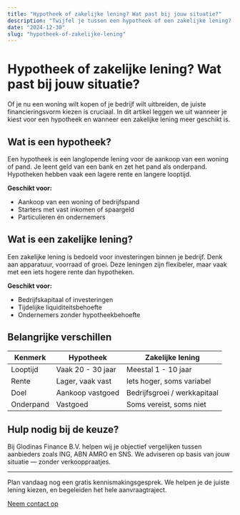 ```yaml
---
title: "Hypotheek of zakelijke lening? Wat past bij jouw situatie?"
description: "Twijfel je tussen een hypotheek of een zakelijke lening? Wij leggen uit wat de verschillen zijn en wanneer je welke optie kiest."
date: "2024-12-30"
slug: "hypotheek-of-zakelijke-lening"
---
```


# Hypotheek of zakelijke lening? Wat past bij jouw situatie?

Of je nu een woning wilt kopen of je bedrijf wilt uitbreiden, de juiste financieringsvorm kiezen is cruciaal. In dit artikel leggen we uit wanneer je kiest voor een hypotheek en wanneer een zakelijke lening meer geschikt is.

## Wat is een hypotheek?

Een hypotheek is een langlopende lening voor de aankoop van een woning of pand. Je leent geld van een bank en zet het pand als onderpand. Hypotheken hebben vaak een lagere rente en langere looptijd.

**Geschikt voor:**
- Aankoop van een woning of bedrijfspand
- Starters met vast inkomen of spaargeld
- Particulieren én ondernemers

## Wat is een zakelijke lening?

Een zakelijke lening is bedoeld voor investeringen binnen je bedrijf. Denk aan apparatuur, voorraad of groei. Deze leningen zijn flexibeler, maar vaak met een iets hogere rente dan hypotheken.

**Geschikt voor:**
- Bedrijfskapitaal of investeringen
- Tijdelijke liquiditeitsbehoefte
- Ondernemers zonder hypotheekbehoefte

## Belangrijke verschillen

| Kenmerk            | Hypotheek                        | Zakelijke lening                  |
|--------------------|----------------------------------|----------------------------------|
| Looptijd           | Vaak 20 - 30 jaar                | Meestal 1 - 10 jaar              |
| Rente              | Lager, vaak vast                 | Iets hoger, soms variabel        |
| Doel               | Aankoop vastgoed                 | Bedrijfsgroei / werkkapitaal     |
| Onderpand          | Vastgoed                         | Soms vereist, soms niet          |

## Hulp nodig bij de keuze?

Bij Glodinas Finance B.V. helpen wij je objectief vergelijken tussen aanbieders zoals ING, ABN AMRO en SNS. We adviseren op basis van jouw situatie — zonder verkooppraatjes.

---

Plan vandaag nog een gratis kennismakingsgesprek. We helpen je de juiste lening kiezen, en begeleiden het hele aanvraagtraject.

[Neem contact op](/contact)
